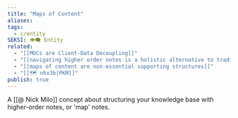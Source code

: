 ```yaml
---
title: "Maps of Content"
aliases: 
tags:
  - c/entity
SEKSI: 👁️‍🗨️ Entity
related:
  - "[[MOCs are Client-Data Decoupling]]"
  - "[[navigating higher order notes is a holistic alternative to traditional spaced repetition]]"
  - "[[maps of content are non-essential supporting structures]]"
  - "[[🗺️ nhx3b|PKM]]"
publish: true
---
```

A [[@ Nick Milo]] concept about structuring your knowledge base with higher-order notes, or 'map' notes. 
